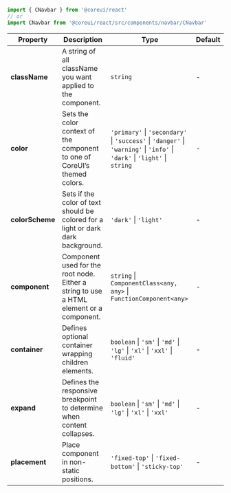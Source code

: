
```jsx
import { CNavbar } from '@coreui/react'
// or
import CNavbar from '@coreui/react/src/components/navbar/CNavbar'
```

| Property | Description | Type | Default |
| --- | --- | --- | --- |
| **className** | A string of all className you want applied to the component. | `string` | - |
| **color** | Sets the color context of the component to one of CoreUI’s themed colors. | `'primary'` \| `'secondary'` \| `'success'` \| `'danger'` \| `'warning'` \| `'info'` \| `'dark'` \| `'light'` \| `string` | - |
| **colorScheme** | Sets if the color of text should be colored for a light or dark dark background. | `'dark'` \| `'light'` | - |
| **component** | Component used for the root node. Either a string to use a HTML element or a component. | `string` \| `ComponentClass<any, any>` \| `FunctionComponent<any>` | - |
| **container** | Defines optional container wrapping children elements. | `boolean` \| `'sm'` \| `'md'` \| `'lg'` \| `'xl'` \| `'xxl'` \| `'fluid'` | - |
| **expand** | Defines the responsive breakpoint to determine when content collapses. | `boolean` \| `'sm'` \| `'md'` \| `'lg'` \| `'xl'` \| `'xxl'` | - |
| **placement** | Place component in non-static positions. | `'fixed-top'` \| `'fixed-bottom'` \| `'sticky-top'` | - |
